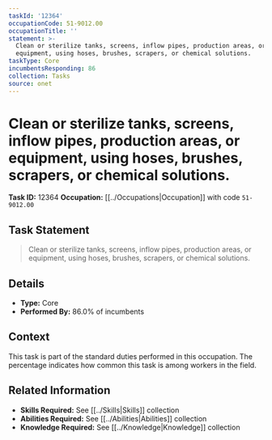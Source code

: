 ```yaml
---
taskId: '12364'
occupationCode: 51-9012.00
occupationTitle: ''
statement: >-
  Clean or sterilize tanks, screens, inflow pipes, production areas, or
  equipment, using hoses, brushes, scrapers, or chemical solutions.
taskType: Core
incumbentsResponding: 86
collection: Tasks
source: onet
---
```

# Clean or sterilize tanks, screens, inflow pipes, production areas, or equipment, using hoses, brushes, scrapers, or chemical solutions.

**Task ID:** 12364
**Occupation:** [[../Occupations|Occupation]] with code `51-9012.00`

## Task Statement

> Clean or sterilize tanks, screens, inflow pipes, production areas, or equipment, using hoses, brushes, scrapers, or chemical solutions.

## Details

- **Type:** Core
- **Performed By:** 86.0% of incumbents

## Context

This task is part of the standard duties performed in this occupation. The percentage indicates how common this task is among workers in the field.

## Related Information

- **Skills Required:** See [[../Skills|Skills]] collection
- **Abilities Required:** See [[../Abilities|Abilities]] collection
- **Knowledge Required:** See [[../Knowledge|Knowledge]] collection
